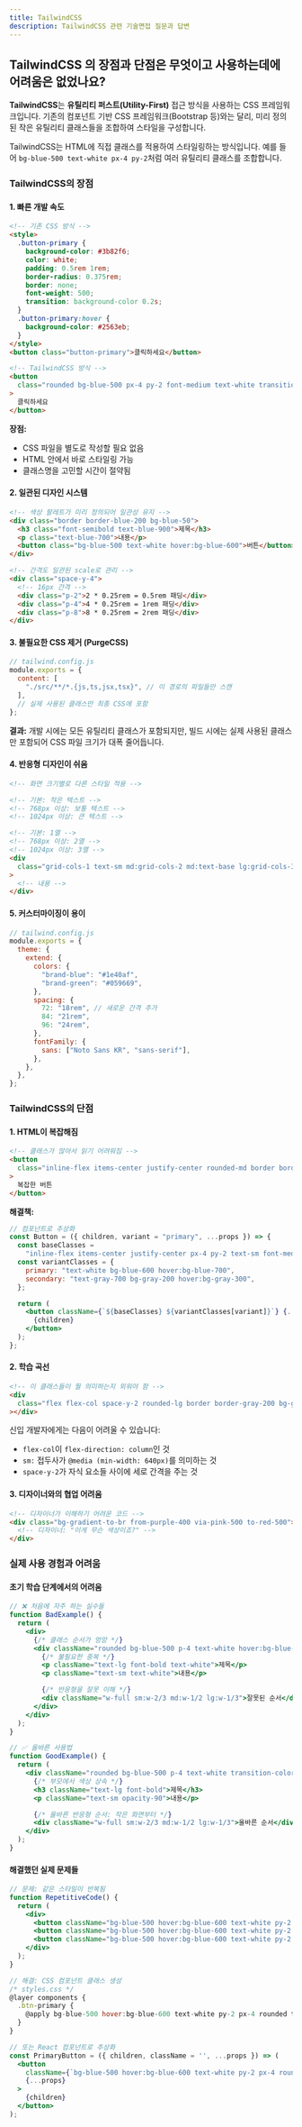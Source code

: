 ```yaml
---
title: TailwindCSS
description: TailwindCSS 관련 기술면접 질문과 답변
---
```


## TailwindCSS 의 장점과 단점은 무엇이고 사용하는데에 어려움은 없었나요?

**TailwindCSS**는 **유틸리티 퍼스트(Utility-First)** 접근 방식을 사용하는 CSS 프레임워크입니다. 기존의 컴포넌트 기반 CSS 프레임워크(Bootstrap 등)와는 달리, 미리 정의된 작은 유틸리티 클래스들을 조합하여 스타일을 구성합니다.

<Callout type="info" title="TailwindCSS란?">

TailwindCSS는 HTML에 직접 클래스를 적용하여 스타일링하는 방식입니다. 예를 들어 `bg-blue-500 text-white px-4 py-2`처럼 여러 유틸리티 클래스를 조합합니다.

</Callout>

### TailwindCSS의 장점

#### 1. 빠른 개발 속도

```html
<!-- 기존 CSS 방식 -->
<style>
  .button-primary {
    background-color: #3b82f6;
    color: white;
    padding: 0.5rem 1rem;
    border-radius: 0.375rem;
    border: none;
    font-weight: 500;
    transition: background-color 0.2s;
  }
  .button-primary:hover {
    background-color: #2563eb;
  }
</style>
<button class="button-primary">클릭하세요</button>

<!-- TailwindCSS 방식 -->
<button
  class="rounded bg-blue-500 px-4 py-2 font-medium text-white transition-colors hover:bg-blue-600"
>
  클릭하세요
</button>
```

**장점:**

- CSS 파일을 별도로 작성할 필요 없음
- HTML 안에서 바로 스타일링 가능
- 클래스명을 고민할 시간이 절약됨

#### 2. 일관된 디자인 시스템

```html
<!-- 색상 팔레트가 미리 정의되어 일관성 유지 -->
<div class="border border-blue-200 bg-blue-50">
  <h3 class="font-semibold text-blue-900">제목</h3>
  <p class="text-blue-700">내용</p>
  <button class="bg-blue-500 text-white hover:bg-blue-600">버튼</button>
</div>

<!-- 간격도 일관된 scale로 관리 -->
<div class="space-y-4">
  <!-- 16px 간격 -->
  <div class="p-2">2 * 0.25rem = 0.5rem 패딩</div>
  <div class="p-4">4 * 0.25rem = 1rem 패딩</div>
  <div class="p-8">8 * 0.25rem = 2rem 패딩</div>
</div>
```

#### 3. 불필요한 CSS 제거 (PurgeCSS)

```javascript
// tailwind.config.js
module.exports = {
  content: [
    "./src/**/*.{js,ts,jsx,tsx}", // 이 경로의 파일들만 스캔
  ],
  // 실제 사용된 클래스만 최종 CSS에 포함
};
```

**결과:** 개발 시에는 모든 유틸리티 클래스가 포함되지만, 빌드 시에는 실제 사용된 클래스만 포함되어 CSS 파일 크기가 대폭 줄어듭니다.

#### 4. 반응형 디자인이 쉬움

```html
<!-- 화면 크기별로 다른 스타일 적용 -->

<!-- 기본: 작은 텍스트 -->
<!-- 768px 이상: 보통 텍스트 -->
<!-- 1024px 이상: 큰 텍스트 -->

<!-- 기본: 1열 -->
<!-- 768px 이상: 2열 -->
<!-- 1024px 이상: 3열 -->
<div
  class="grid-cols-1 text-sm md:grid-cols-2 md:text-base lg:grid-cols-3 lg:text-lg"
>
  <!-- 내용 -->
</div>
```

#### 5. 커스터마이징이 용이

```javascript
// tailwind.config.js
module.exports = {
  theme: {
    extend: {
      colors: {
        "brand-blue": "#1e40af",
        "brand-green": "#059669",
      },
      spacing: {
        72: "18rem", // 새로운 간격 추가
        84: "21rem",
        96: "24rem",
      },
      fontFamily: {
        sans: ["Noto Sans KR", "sans-serif"],
      },
    },
  },
};
```

### TailwindCSS의 단점

#### 1. HTML이 복잡해짐

```html
<!-- 클래스가 많아서 읽기 어려워짐 -->
<button
  class="inline-flex items-center justify-center rounded-md border border-transparent bg-blue-600 px-4 py-2 text-sm font-medium text-white transition-colors duration-200 hover:bg-blue-700 focus:outline-none focus:ring-2 focus:ring-blue-500 focus:ring-offset-2 disabled:cursor-not-allowed disabled:opacity-50"
>
  복잡한 버튼
</button>
```

**해결책:**

```jsx
// 컴포넌트로 추상화
const Button = ({ children, variant = "primary", ...props }) => {
  const baseClasses =
    "inline-flex items-center justify-center px-4 py-2 text-sm font-medium rounded-md transition-colors duration-200";
  const variantClasses = {
    primary: "text-white bg-blue-600 hover:bg-blue-700",
    secondary: "text-gray-700 bg-gray-200 hover:bg-gray-300",
  };

  return (
    <button className={`${baseClasses} ${variantClasses[variant]}`} {...props}>
      {children}
    </button>
  );
};
```

#### 2. 학습 곡선

```html
<!-- 이 클래스들이 뭘 의미하는지 외워야 함 -->
<div
  class="flex flex-col space-y-2 rounded-lg border border-gray-200 bg-gray-50 p-4 shadow-sm sm:flex-row sm:space-x-4 sm:space-y-0"
></div>
```

신입 개발자에게는 다음이 어려울 수 있습니다:

- `flex-col`이 `flex-direction: column`인 것
- `sm:` 접두사가 `@media (min-width: 640px)`를 의미하는 것
- `space-y-2`가 자식 요소들 사이에 세로 간격을 주는 것

#### 3. 디자이너와의 협업 어려움

```html
<!-- 디자이너가 이해하기 어려운 코드 -->
<div class="bg-gradient-to-br from-purple-400 via-pink-500 to-red-500">
  <!-- 디자이너: "이게 무슨 색상이죠?" -->
</div>
```

### 실제 사용 경험과 어려움

#### 초기 학습 단계에서의 어려움

```jsx
// ❌ 처음에 자주 하는 실수들
function BadExample() {
  return (
    <div>
      {/* 클래스 순서가 엉망 */}
      <div className="rounded bg-blue-500 p-4 text-white hover:bg-blue-600">
        {/* 불필요한 중복 */}
        <p className="text-lg font-bold text-white">제목</p>
        <p className="text-sm text-white">내용</p>

        {/* 반응형을 잘못 이해 */}
        <div className="w-full sm:w-2/3 md:w-1/2 lg:w-1/3">잘못된 순서</div>
      </div>
    </div>
  );
}

// ✅ 올바른 사용법
function GoodExample() {
  return (
    <div className="rounded bg-blue-500 p-4 text-white transition-colors hover:bg-blue-600">
      {/* 부모에서 색상 상속 */}
      <h3 className="text-lg font-bold">제목</h3>
      <p className="text-sm opacity-90">내용</p>

      {/* 올바른 반응형 순서: 작은 화면부터 */}
      <div className="w-full sm:w-2/3 md:w-1/2 lg:w-1/3">올바른 순서</div>
    </div>
  );
}
```

#### 해결했던 실제 문제들

```jsx
// 문제: 같은 스타일이 반복됨
function RepetitiveCode() {
  return (
    <div>
      <button className="bg-blue-500 hover:bg-blue-600 text-white py-2 px-4 rounded">버튼1</button>
      <button className="bg-blue-500 hover:bg-blue-600 text-white py-2 px-4 rounded">버튼2</button>
      <button className="bg-blue-500 hover:bg-blue-600 text-white py-2 px-4 rounded">버튼3</button>
    </div>
  );
}

// 해결: CSS 컴포넌트 클래스 생성
/* styles.css */
@layer components {
  .btn-primary {
    @apply bg-blue-500 hover:bg-blue-600 text-white py-2 px-4 rounded transition-colors;
  }
}

// 또는 React 컴포넌트로 추상화
const PrimaryButton = ({ children, className = '', ...props }) => (
  <button
    className={`bg-blue-500 hover:bg-blue-600 text-white py-2 px-4 rounded transition-colors ${className}`}
    {...props}
  >
    {children}
  </button>
);
```
